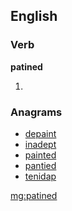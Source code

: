 ==English==

===Verb===
'''patined'''

# {{past of|[[patine]]}}

===Anagrams===
* [[depaint#English|depaint]]
* [[inadept#English|inadept]]
* [[painted#English|painted]]
* [[pantied#English|pantied]]
* [[tenidap#English|tenidap]]

[[mg:patined]]